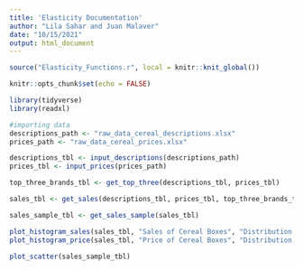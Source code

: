 ```yaml
---
title: 'Elasticity Documentation'
author: "Lila Sahar and Juan Malaver"
date: "10/15/2021"
output: html_document
---
```


```r
source("Elasticity_Functions.r", local = knitr::knit_global())
```

```r
knitr::opts_chunk$set(echo = FALSE)

library(tidyverse)
library(readxl)

#importing data
descriptions_path <- "raw_data_cereal_descriptions.xlsx"
prices_path <- "raw_data_cereal_prices.xlsx"

descriptions_tbl <- input_descriptions(descriptions_path)
prices_tbl <- input_prices(prices_path)
```


```r
top_three_brands_tbl <- get_top_three(descriptions_tbl, prices_tbl)
```

```r
sales_tbl <- get_sales(descriptions_tbl, prices_tbl, top_three_brands_tbl)
```

```r
sales_sample_tbl <- get_sales_sample(sales_tbl)
```

```r
plot_histogram_sales(sales_tbl, "Sales of Cereal Boxes", "Distribution of Sales")
plot_histogram_price(sales_tbl, "Price of Cereal Boxes", "Distribution of Prices")
```

```r
plot_scatter(sales_sample_tbl)
```

